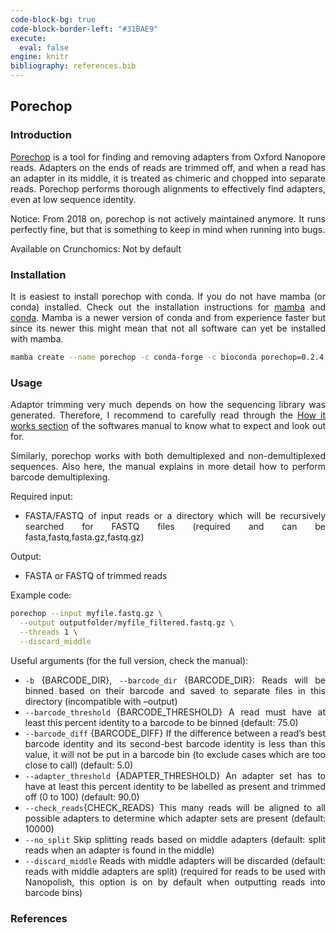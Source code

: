 ---
code-block-bg: true
code-block-border-left: "#31BAE9"
execute:
  eval: false
engine: knitr
bibliography: references.bib
---

<div style="text-align: justify">

## Porechop

### Introduction

[Porechop](https://github.com/rrwick/Porechop) is a tool for finding and removing adapters from Oxford Nanopore reads. Adapters on the ends of reads are trimmed off, and when a read has an adapter in its middle, it is treated as chimeric and chopped into separate reads. Porechop performs thorough alignments to effectively find adapters, even at low sequence identity. 

Notice: From 2018 on, porechop is not actively maintained anymore. It runs perfectly fine, but that is something to keep in mind when running into bugs.

Available on Crunchomics: Not by default

### Installation

It is easiest to install porechop with conda. If you do not have mamba (or conda) installed. Check out the installation instructions for [mamba](https://mamba.readthedocs.io/en/latest/mamba-installation.html#mamba-install) and [conda](https://crunchomics-documentation.readthedocs.io/en/latest/miniconda.html). Mamba is a newer version of conda and from experience faster but since its newer this might mean that not all software can yet be installed with mamba.

```{bash}
mamba create --name porechop -c conda-forge -c bioconda porechop=0.2.4
```


### Usage

::: {.callout-important}
Adaptor trimming very much depends on how the sequencing library was generated.
Therefore, I recommend to carefully read through the [How it works section](https://github.com/rrwick/Porechop) of the softwares manual to know what to expect and look out for. 

Similarly, porechop works with both demultiplexed and non-demultiplexed sequences. Also here, the manual explains in more detail how to perform barcode demultiplexing.
:::



Required input:

- FASTA/FASTQ of input reads or a directory which will be recursively searched for FASTQ files (required and can be fasta,fastq,fasta.gz,fastq.gz)
    
Output:

- FASTA or FASTQ of trimmed reads


Example code:

```{bash}
porechop --input myfile.fastq.gz \
  --output outputfolder/myfile_filtered.fastq.gz \
  --threads 1 \
  --discard_middle
```

Useful arguments (for the full version, check the manual):

- `-b` {BARCODE_DIR}, `--barcode_dir` {BARCODE_DIR}: Reads will be binned based on their barcode and saved to separate files in this directory (incompatible with --output)
- `--barcode_threshold` {BARCODE_THRESHOLD}
                                 A read must have at least this percent identity to a barcode to be
                                 binned (default: 75.0)
-  `--barcode_diff` {BARCODE_DIFF}    If the difference between a read's best barcode identity and its
                                 second-best barcode identity is less than this value, it will not
                                 be put in a barcode bin (to exclude cases which are too close to
                                 call) (default: 5.0)
- `--adapter_threshold` {ADAPTER_THRESHOLD}
                                 An adapter set has to have at least this percent identity to be
                                 labelled as present and trimmed off (0 to 100) (default: 90.0)
- `--check_reads `{CHECK_READS}      This many reads will be aligned to all possible adapters to
                                 determine which adapter sets are present (default: 10000)
- `--no_split`                     Skip splitting reads based on middle adapters (default: split
                                 reads when an adapter is found in the middle)
- `--discard_middle`               Reads with middle adapters will be discarded (default: reads with
                                 middle adapters are split) (required for reads to be used with
                                 Nanopolish, this option is on by default when outputting reads
                                 into barcode bins)


### References